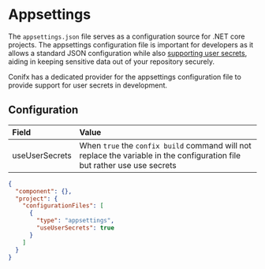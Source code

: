 # Appsettings

The `appsettings.json` file serves as a configuration source for .NET core projects. The
appsettings configuration file is important for developers as it allows a standard JSON
configuration while also [supporting user
secrets](https://learn.microsoft.com/en-us/aspnet/core/security/app-secrets?view=aspnetcore-7.0&tabs=windows),
aiding in keeping sensitive data out of your
repository securely.

Conifx has a dedicated provider for the appsettings configuration file to provide support for user
secrets in development.

## Configuration

| Field          | Value                                                                                                                     |
| :------------- | :------------------------------------------------------------------------------------------------------------------------ |
| useUserSecrets | When `true` the `confix build` command will not replace the variable in the configuration file but rather use use secrets |

```json filename=".confixrc" copy
{
  "component": {},
  "project": {
    "configurationFiles": [
      {
        "type": "appsettings",
        "useUserSecrets": true
      }
    ]
  }
}
```
